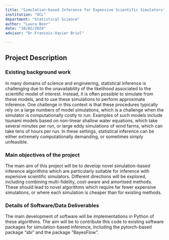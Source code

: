 ```yaml
---
title: "Simulation-based Inference for Expensive Scientific Simulators"
institution: "UCL"
department: "Statistical Science"
author: "Laura Beer"
date: "10/02/2024"
advisor: "Dr.Francois-Xavier Briol"

---
```

## Project Description

### Existing background work

In many domains of science and engineering, statistical inference is challenging due to the unavailability of the likelihood associated to the scientific model of interest. Instead, it is often possible to simulate from these models, and to use these simulations to perform approximate inference. One challenge in this context is that these procedures typically rely on a large numbers of model simulations, which is a challenge when the simulator is computationally costly to run. Examples of such models include tsunami models based on non-linear shallow water equations, which take several minutes per run, or large eddy simulations of wind farms, which can take tens of hours per run. In these settings, statistical inference can be either extremely computationally demanding, or sometimes simply unfeasible.



### Main objectives of the project

The main aim of this project will be to develop novel simulation-based inference algorithms which are particularly suitable for inference with expensive scientific simulators. Different directions will be explored, including combining multi-fidelity, cost-aware and amortised methods. These should lead to novel algorithms which require far fewer expensive simulations, or where each simulation is cheaper than for existing methods.

### Details of Software/Data Deliverables

The main development of software will be implementations in Python of these algorithms. The aim will be to contribute this code to existing software packages for simulation-based inference, including the pytorch-based package “sbi” and the package “BayesFlow”.